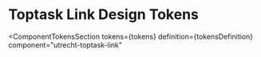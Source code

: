 
<Meta id="css-toptask-link--design-tokens" title="CSS Component/Toptask Link/Design Tokens" />

# Toptask Link Design Tokens

<ComponentTokensSection
  tokens={tokens}
  definition={tokensDefinition}
  component="utrecht-toptask-link"
></ComponentTokensSection>
